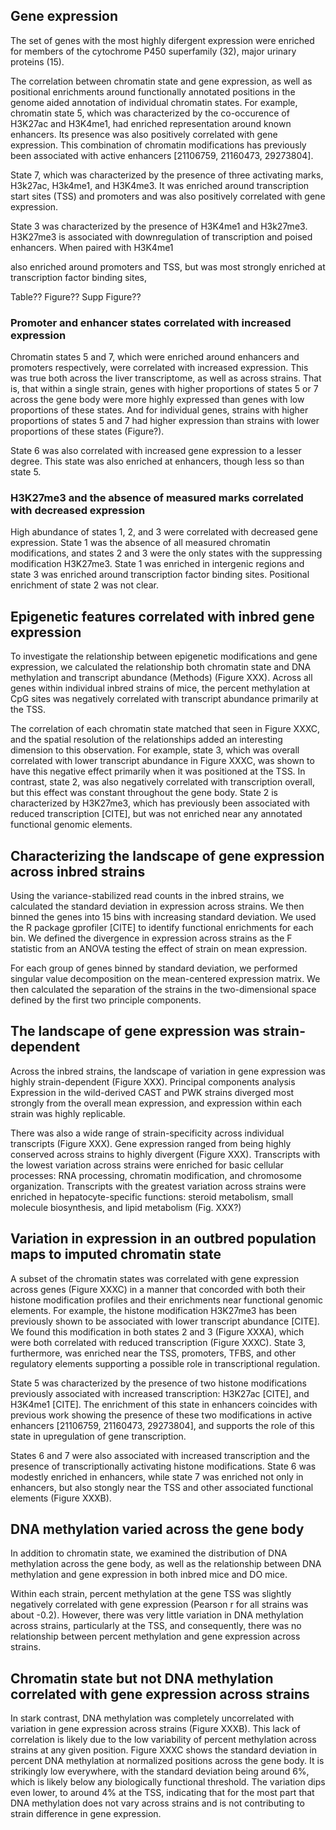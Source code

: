 
## Gene expression
The set of genes with the most highly difergent expression were 
enriched for members of the cytochrome P450 superfamily (32), 
major urinary proteins (15).


The correlation between chromatin state and gene expression, as well as
positional enrichments around functionally annotated positions in the 
genome aided annotation of individual chromatin states. For example, 
chromatin state 5, which was characterized by the co-occurence of H3K27ac 
and H3K4me1, had enriched representation around known enhancers. 
Its presence was also positively correlated with gene expression. This
combination of chromatin modifications has previously been associated with 
active enhancers [21106759, 21160473, 29273804].

State 7, which was characterized by the presence of three activating
marks, H3k27ac, H3k4me1, and H3K4me3. It was enriched around 
transcription start sites (TSS) and promoters and was also positively 
correlated with gene expression. 

State 3 was characterized by the presence of H3K4me1 and H3k27me3. 
H3K27me3 is associated with downregulation of transcription and
poised enhancers. When paired with H3K4me1

also enriched around 
promoters and TSS, but was most strongly enriched at transcription 
factor binding sites, 

Table?? Figure?? Supp Figure??



### Promoter and enhancer states correlated with increased expression
Chromatin states 5 and 7, which were enriched around enhancers and promoters 
respectively, were correlated with increased expression. This was true
both across the liver transcriptome, as well as across strains. That is,
that within a single strain, genes with higher proportions of states 5 
or 7 across the gene body were more highly expressed than genes with 
low proportions of these states. And for individual genes, strains 
with higher proportions of states 5 and 7 had higher expression than 
strains with lower proportions of these states (Figure?).

State 6 was also correlated with increased gene expression to a lesser
degree. This state was also enriched at enhancers, though less so than 
state 5.

### H3K27me3 and the absence of measured marks correlated with decreased expression

High abundance of states 1, 2, and 3 were correlated with decreased 
gene expression. State 1 was the absence of all measured chromatin 
modifications, and states 2 and 3 were the only states with the 
suppressing modification H3K27me3. State 1 was enriched in intergenic 
regions and state 3 was enriched around transcription factor binding 
sites. Positional enrichment of state 2 was not clear.


## Epigenetic features correlated with inbred gene expression

To investigate the relationship between epigenetic modifications and 
gene expression, we calculated the relationship both chromatin state
and DNA methylation and transcript abundance (Methods) (Figure XXX).
Across all genes within individual inbred strains of mice, the percent
methylation at CpG sites was negatively correlated with transcript 
abundance primarily at the TSS. 

The correlation of each chromatin state matched that seen in Figure XXXC,
and the spatial resolution of the relationships added an interesting dimension
to this observation. For example, state 3, which was overall correlated with
lower transcript abundance in Figure XXXC, was shown to have this negative
effect primarily when it was positioned at the TSS. In contrast, state 2,
was also negatively correlated with transcription overall, but this effect
was constant throughout the gene body. State 2 is characterized by H3K27me3,
which has previously been associated with reduced transcription [CITE], but 
was not enriched near any annotated functional genomic elements. 

## Characterizing the landscape of gene expression across inbred strains
Using the variance-stabilized read counts in the inbred strains, we
calculated the standard deviation in expression across strains. We then
binned the genes into 15 bins with increasing standard deviation. We used
the R package gprofiler [CITE] to identify functional enrichments for each
bin. We defined the divergence in expression across strains as the F statistic
from an ANOVA testing the effect of strain on mean expression.

For each group of genes binned by standard deviation,
we performed singular value decomposition on the mean-centered expression
matrix. We then calculated the separation of the strains in the two-dimensional
space defined by the first two principle components. 

## The landscape of gene expression was strain-dependent

Across the inbred strains, the landscape of variation in gene expression 
was highly strain-dependent (Figure XXX). Principal components analysis
Expression in the wild-derived CAST and PWK strains diverged most strongly 
from the overall mean expression, and expression within each strain was 
highly replicable.

There was also a wide range of strain-specificity across individual 
transcripts (Figure XXX). Gene expression ranged from being highly
conserved across strains to highly divergent (Figure XXX). Transcripts
with the lowest variation across strains were enriched for basic cellular 
processes: RNA processing, chromatin modification, and chromosome organization.
Transcripts with the greatest variation across strains were enriched in 
hepatocyte-specific functions: steroid metabolism, small molecule biosynthesis, 
and lipid metabolism (Fig. XXX?)

## Variation in expression in an outbred population maps to imputed chromatin state


A subset of the chromatin states was correlated with gene expression
across genes (Figure XXXC) in a manner that concorded with both their
histone modification profiles and their enrichments near functional genomic 
elements. For example, the histone modification H3K27me3 has been previously
shown to be associated with lower transcript abundance [CITE]. We found this
modification in both states 2 and 3 (Figure XXXA), which were both correlated 
with reduced transcription (Figure XXXC). State 3, furthermore, was enriched
near the TSS, promoters, TFBS, and other regulatory elements supporting a
possible role in transcriptional regulation. 

State 5 was characterized by the presence of two histone modifications 
previously associated with increased transcription: H3K27ac [CITE], and
H3K4me1 [CITE]. The enrichment of this state in enhancers coincides with
previous work showing the presence of these two modifications in active
enhancers [21106759, 21160473, 29273804], and supports the role of this
state in upregulation of gene transcription.

States 6 and 7 were also associated with increased transcription and
the presence of transcriptionally activating histone modifications. 
State 6 was modestly enriched in enhancers, while state 7 was enriched
not only in enhancers, but also stongly near the TSS and other associated
functional elements (Figure XXXB).


## DNA methylation varied across the gene body

In addition to chromatin state, we examined the distribution of DNA
methylation across the gene body, as well as the relationship between
DNA methylation and gene expression in both inbred mice and DO mice.



Within each strain, percent methylation at the gene TSS was slightly 
negatively correlated with gene expression (Pearson r for all strains 
was about -0.2). However, there was very little variation in DNA methylation
across strains, particularly at the TSS, and consequently, there was no
relationship between percent methylation and gene expression across strains.


## Chromatin state but not DNA methylation correlated with gene expression across strains


In stark contrast, DNA methylation was completely uncorrelated with 
variation in gene expression across strains (Figure XXXB). This lack
of correlation is likely due to the low variability of percent methylation
across strains at any given position. Figure XXXC shows the standard
deviation in percent DNA methylation at normalized positions across
the gene body. It is strikingly low everywhere, with the standard deviation
being around 6%, which is likely below any biologically functional threshold.
The variation dips even lower, to around 4% at the TSS, indicating that for
the most part that DNA methylation does not vary across strains and is not 
contributing to strain difference in gene expression.  

